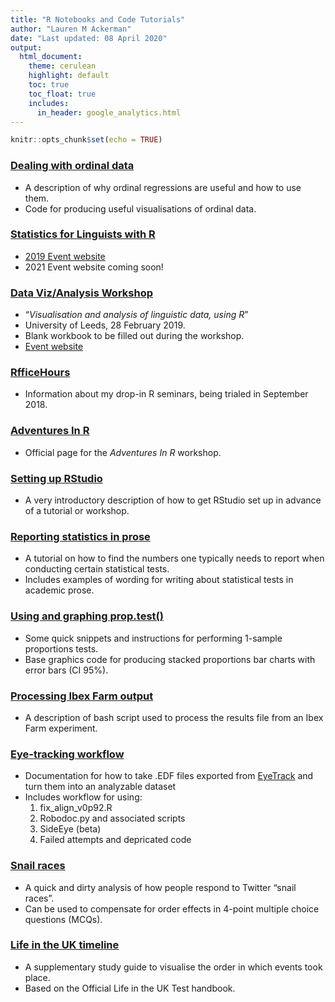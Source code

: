 ```yaml
---
title: "R Notebooks and Code Tutorials"
author: "Lauren M Ackerman"
date: "Last updated: 08 April 2020"
output: 
  html_document:
    theme: cerulean
    highlight: default
    toc: true
    toc_float: true
    includes: 
      in_header: google_analytics.html
---
```


```r
knitr::opts_chunk$set(echo = TRUE)
```

### [Dealing with ordinal data](ordinal_data.html)

* A description of why ordinal regressions are useful and how to use them.
* Code for producing useful visualisations of ordinal data.

### [Statistics for Linguists with R](reading/info.html)
* [2019 Event website](https://www.reading.ac.uk/celm/training/introduction-to-r-workshop-4-day-workshop/)
* 2021 Event website coming soon!

### [Data Viz/Analysis Workshop](leeds/blank-workbook.html)
* "*Visualisation and analysis of linguistic data, using R*"
* University of Leeds, 28 February 2019.
* Blank workbook to be filled out during the workshop.
* [Event website](https://www.latl.leeds.ac.uk/events/visualisation-and-analysis-of-linguistic-data-using-r/)

### [RfficeHours](rfficehours/info.html)
* Information about my drop-in R seminars, being trialed in September 2018.

### [Adventures In R](https://verbingnouns.github.io/AdventuresInR/)

* Official page for the *Adventures In R* workshop.

### [Setting up RStudio](1_Setting_Up.nb.html)

* A very introductory description of how to get RStudio set up in advance of a tutorial or workshop.

### [Reporting statistics in prose](prose_statistics.nb.html)

* A tutorial on how to find the numbers one typically needs to report when conducting certain statistical tests.
* Includes examples of wording for writing about statistical tests in academic prose.

### [Using and graphing prop.test()](forced_choice.nb.html)

* Some quick snippets and instructions for performing 1-sample proportions tests.
* Base graphics code for producing stacked proportions bar charts with error bars (CI 95%).

### [Processing Ibex Farm output](bash_processing.html)

* A description of bash script used to process the results file from an Ibex Farm experiment.

### [Eye-tracking workflow](eye-tracking-workflow.nb.html)

* Documentation for how to take .EDF files exported from [EyeTrack](https://blogs.umass.edu/eyelab/software/) and turn them into an analyzable dataset
* Includes workflow for using:
    1. fix_align_v0p92.R
    2. Robodoc.py and associated scripts
    3. SideEye (beta)
    4. Failed attempts and depricated code

### [Snail races](snail_race.nb.html)

* A quick and dirty analysis of how people respond to Twitter "snail races".
* Can be used to compensate for order effects in 4-point multiple choice questions (MCQs).

### [Life in the UK timeline](lifeintheuk.html)

* A supplementary study guide to visualise the order in which events took place.
* Based on the Official Life in the UK Test handbook.
